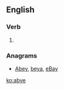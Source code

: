 ==English==

===Verb===
{{en-verb|abyes|abying|abought}}

# {{alternative spelling of|aby}}

===Anagrams===
* [[Abey#English|Abey]], [[beya#English|beya]], [[eBay#English|eBay]]

[[ko:abye]]
